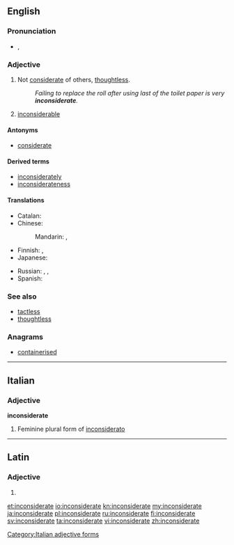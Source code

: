 ==English==

===Pronunciation===
* {{IPA|/ˌɪnkənˈsɪdərɪt/|/ˌɪŋ-/}}, {{X-SAMPA|/%Ink@n"sId@rIt/|/%IN-/}}

===Adjective===
{{en-adj}}

# Not [[considerate]] of others, [[thoughtless]].
#: ''Failing to replace the roll after using last of the toilet paper is very '''inconsiderate'''.''
# {{obsolete}} [[inconsiderable]]
#: {{rfquotek|E. Terry}}

====Antonyms====
* [[considerate]]

====Derived terms====
* [[inconsiderately]]
* [[inconsiderateness]]

====Translations====
{{trans-top|not considerate of others}}
* Catalan: {{t-|ca|inconsiderat}}
* Chinese:
*: Mandarin: {{t|cmn|不體貼|sc=Hani}}, {{t|cmn|不体贴|tr=bù tǐtiē|sc=Hani}}
* Finnish: {{t|fi|harkitsematon}}, {{t|fi|epäkohtelias}}
* Japanese: {{t+|ja|思いやり|tr=おもいやりのない, omoiyari no nai|alt=思い遣りのない|sc=Jpan}}
{{trans-mid}}
* Russian: {{t+|ru|невнимательный|tr=nevnimátelʹnyj|sc=Cyrl}} {{qualifier|к другим}}, {{t+|ru|неделикатный|tr=nedelikátnyj|sc=Cyrl}}, {{t+|ru|нетактичный|tr=netaktíčnyj|sc=Cyrl}}
* Spanish: {{t-|es|inconsiderado}}
{{trans-bottom}}

===See also===
* [[tactless]]
* [[thoughtless]]

===Anagrams===
* [[containerised#English|containerised]]

----

==Italian==

===Adjective===
'''inconsiderate''' {{f}}

# Feminine plural form of [[inconsiderato]]

[[Category:Italian adjective forms]]

----

==Latin==

===Adjective===
{{la-adj-form|inconsīderāte}}

# {{inflection of|inconsideratus|inconsīderātus|voc|m|s|lang=la}}

[[et:inconsiderate]]
[[io:inconsiderate]]
[[kn:inconsiderate]]
[[my:inconsiderate]]
[[ja:inconsiderate]]
[[pl:inconsiderate]]
[[ru:inconsiderate]]
[[fi:inconsiderate]]
[[sv:inconsiderate]]
[[ta:inconsiderate]]
[[vi:inconsiderate]]
[[zh:inconsiderate]]